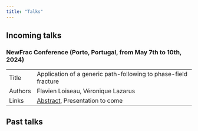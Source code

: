 ```yaml
---
title: "Talks"
---
```


## Incoming talks

### NewFrac Conference (Porto, Portugal, from May 7th to 10th, 2024)

|         |                                                                                    |
|---------|------------------------------------------------------------------------------------|
| Title   | Application of a generic path-following to phase-field fracture                    |
| Authors | Flavien Loiseau, Véronique Lazarus                                                 |
| Links   | [Abstract](resources/documents/2024-05_newfrac_abstract.pdf), Presentation to come |


## Past talks






